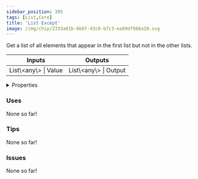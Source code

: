 ```yaml
---
sidebar_position: 395
tags: [List,Core]
title: 'List Except'
image: /img/chip/2333a01b-6b6f-43c0-b7c3-ea89df868a10.svg
---
```


Get a list of all elements that appear in the first list but not in the other lists.



<IChip uuid="2333a01b-6b6f-43c0-b7c3-ea89df868a10"/>

<table><thead><tr><th>Inputs</th><th>Outputs</th></tr></thead><tbody><tr><td>List\&lt;any\&gt; | Value</td><td>List\&lt;any\&gt; | Output</td></tr></tbody></table>

<details>
  <summary>Properties</summary>
  <div>
    <div>
    <table>
      <tbody>
        <tr>
          <td>Is beta required?</td>
          <td>No</td>
        </tr>
        <tr>
          <td>Is chip a trolling risk?</td>
          <td>No</td>
        </tr>
        <tr>
          <td>Is chip a role assignment risk?</td>
          <td>No</td>
        </tr>
        <tr>
          <td>Chip UUID</td>
          <td>2333a01b-6b6f-43c0-b7c3-ea89df868a10</td>
        </tr>
        <tr>
          <td>Room availability</td>
          <td>Available everywhere</td>
        </tr>
      </tbody>
    </table>
    </div>
  </div>
</details>

### Uses

None so far!

### Tips

None so far!

### Issues

None so far!